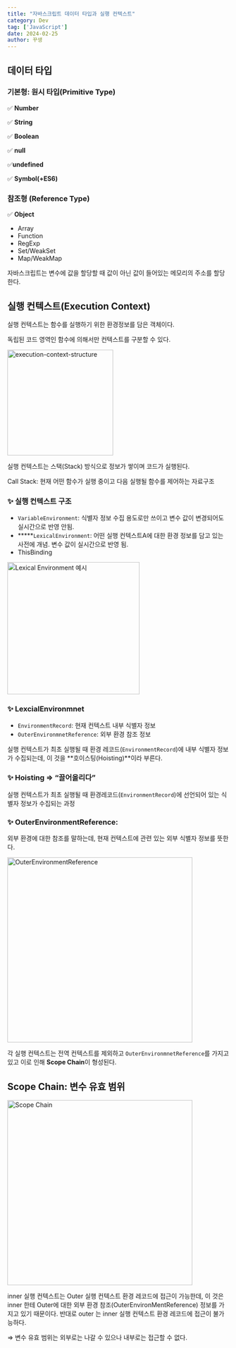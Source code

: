 ```yaml
---
title: "자바스크립트 데이터 타입과 실행 컨텍스트"
category: Dev
tag: ['JavaScript']
date: 2024-02-25
author: 꾸생
---
```


## 데이터 타입

### 기본형: 원시 타입(Primitive Type)

✅ **Number**

✅ **String**

✅ **Boolean**

✅ **null**

✅**undefined**

✅ **Symbol(+ES6)**

### 참조형 (Reference Type)

✅ **Object**

- Array
- Function
- RegExp
- Set/WeakSet
- Map/WeakMap

자바스크립트는 변수에 값을 할당할 때 값이 아닌 값이 들어있는 메모리의 주소를 할당한다.

## 실행 컨텍스트(Execution Context)

실행 컨텍스트는 함수를 실행하기 위한 환경정보를 담은 객체이다.

독립된 코드 영역인 함수에 의해서만 컨텍스트를 구분할 수 있다.

<p>
<img src="/public/archivearchive/dev/js-type-execution-context/execution-context-structure.webp" alt="execution-context-structure" width="240"/>
</p>
실행 컨텍스트는 스택(Stack) 방식으로 정보가 쌓이며 코드가 실행된다.

Call Stack: 현재 어떤 함수가 실행 중이고 다음 실행될 함수를 제어하는 자료구조

### ✨ 실행 컨텍스트 구조

- `VariableEnvironment`: 식별자 정보 수집 용도로만 쓰이고 변수 값이 변경되어도 실시간으로 반영 안됨.
- *****`LexicalEnvironment`: 어떤 실행 컨텍스트A에 대한 환경 정보를 담고 있는 사전에 개념. 변수 값이 실시간으로 반영 됨.
- ThisBinding

<p>
<img src="/public/archivearchive/dev/js-type-execution-context/variable-environment.webp" alt="Lexical Environment 예시" width="300"/>
</p>

### ✨ LexcialEnvironmnet

- `EnvironmentRecord`: 현재 컨텍스트 내부 식별자 정보
- `OuterEnvironmnetReference`: 외부 환경 참조 정보

실행 컨텍스트가 최초 실행될 때 환경 레코드(`EnvironmentRecord`)에 내부 식별자 정보가 수집되는데, 이 것을 **호이스팅(Hoisting)**이라 부른다.

### ✨ Hoisting ⇒ “끌어올리다”

실행 컨텍스트가 최초 실행될 때 환경레코드(`EnvironmentRecord`)에 선언되어 있는 식별자 정보가 수집되는 과정

### ✨ OuterEnvironmentReference:

외부 환경에 대한 참조를 말하는데, 현재 컨텍스트에 관련 있는 외부 식별자 정보를 뜻한다.

<p>
<img src="/public/archivearchive/dev/js-type-execution-context/outer-environment-reference.webp" alt="OuterEnvironmentReference" width="420"/>
</p>

각 실행 컨텍스트는 전역 컨텍스트를 제외하고 `OuterEnvironmnetReference`를 가지고 있고 이로 인해 **Scope Chain**이 형성된다.

## Scope Chain: 변수 유효 범위

<p>
<img src="/public/archivearchive/dev/js-type-execution-context/scope-chain.webp" alt="Scope Chain" width="420"/>
</p>

inner 실행 컨텍스트는 Outer 실행 컨텍스트 환경 레코드에 접근이 가능한데, 이 것은 inner 한테 Outer에 대한 외부 환경 참조(OuterEnvironMentReference) 정보를 가지고 있기 때문이다. 반대로 outer 는 inner 실행 컨텍스트 환경 레코드에 접근이 불가능하다.

⇒ 변수 유효 범위는 외부로는 나갈 수 있으나 내부로는 접근할 수 없다.
